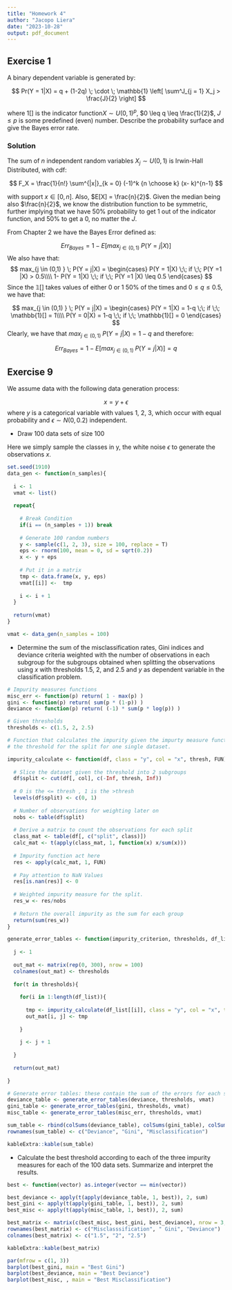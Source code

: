 ```yaml
---
title: "Homework 4"
author: "Jacopo Liera"
date: "2023-10-28"
output: pdf_document
---
```


## Exercise 1

A binary dependent variable is generated by:

$$
Pr(Y = 1|X) = q + (1-2q) \; \cdot  \; \mathbb{1} \left[ \sum^J_{j = 1} X_j > \frac{J}{2} \right]
$$

where $1[]$ is the indicator function$X \sim U(0, 1)^p$, $0 \leq q \leq \frac{1}{2}$,  $J \leq p$ is some predefined (even) number. Describe the probability surface and give the Bayes error rate.


### Solution

The sum of $n$ independent random variables $X_j \sim U(0,1)$ is Irwin-Hall Distributed, with cdf:

$$
F_X = \frac{1}{n!} \sum^{|x|}_{k = 0} (-1)^k {n \choose k} (x- k)^{n-1}
$$

with support $x \in [0, n]$. Also, $E[X] = \frac{n}{2}$. Given the median being also $\frac{n}{2}$, we know the distribution function to be symmetric, further implying that we have 50% probability to get 1 out of the indicator function, and 50% to get a 0, no matter the $J$.

From Chapter 2 we have the Bayes Error defined as:

$$
Err_{Bayes}= 1- E\left[max_{j \in (0,1) } \; P(Y = j|X) \right]
$$
We also have that:
$$
max_{j \in (0,1) } \; P(Y = j|X) =
\begin{cases}
P(Y = 1|X) \;\; if \;\; P(Y =1 |X) > 0.5\\\\
1- P(Y = 1|X) \;\; if \;\; P(Y =1 |X) \leq 0.5
\end{cases}
$$
Since the $\mathbb{1}[]$ takes values of either 0 or 1 50% of the times and $0 \leq q \leq 0.5$, we have that:

$$
max_{j \in (0,1) } \; P(Y = j|X) =
\begin{cases}
P(Y = 1|X) = 1-q \;\; if \;\; \mathbb{1}[] = 1\\\\
P(Y = 0|X) = 1-q \;\; if \;\; \mathbb{1}[] = 0
\end{cases}
$$
Clearly, we have that $max_{j \in (0,1) } \; P(Y = j|X) = 1-q$ and therefore:

$$
Err_{Bayes}= 1- E\left[max_{j \in (0,1) } \; P(Y = j|X) \right] = q
$$

## Exercise 9 


We assume data with the following data generation process:

$$
x = y + \epsilon
$$
where $y$ is a categorical variable with values 1, 2, 3, which occur with equal probability and $\epsilon \sim N(0, 0.2)$ independent.

- Draw 100 data sets of size 100

Here we simply sample the classes in y, the white noise $\epsilon$ to generate the observations $x$.

```r
set.seed(1910)
data_gen <- function(n_samples){
  
  i <- 1
  vmat <- list()
  
  repeat{
    
    # Break Condition
    if(i == (n_samples + 1)) break
    
    # Generate 100 random numbers
    y <- sample(c(1, 2, 3), size = 100, replace = T)
    eps <- rnorm(100, mean = 0, sd = sqrt(0.2))
    x <- y + eps
    
    # Put it in a matrix
    tmp <- data.frame(x, y, eps)
    vmat[[i]] <-  tmp
    
    i <- i + 1
  }
  
  return(vmat)
}

vmat <- data_gen(n_samples = 100)
```
  
- Determine the sum of the misclassification rates, Gini indices and deviance criteria weighted with the number of observations in each subgroup for the subgroups obtained when splitting the observations using $x$ with thresholds 1.5, 2, and 2.5 and $y$ as dependent variable in the classification problem.

```r
# Impurity measures functions
misc_err <- function(p) return( 1 - max(p) )
gini <- function(p) return( sum(p * (1-p)) )
deviance <- function(p) return( (-1) * sum(p * log(p)) )

# Given thresholds
thresholds <- c(1.5, 2, 2.5)

# Function that calculates the impurity given the impurty measure function, 
# the threshold for the split for one single dataset.

impurity_calculate <- function(df, class = "y", col = "x", thresh, FUN){
  
  # Slice the dataset given the threshold into 2 subgroups
  df$split <- cut(df[, col], c(-Inf, thresh, Inf))
  
  # 0 is the <= thresh , 1 is the >thresh
  levels(df$split) <- c(0, 1)
  
  # Number of observations for weighting later on
  nobs <- table(df$split)
  
  # Derive a matrix to count the observations for each split
  class_mat <- table(df[, c("split", class)])
  calc_mat <- t(apply(class_mat, 1, function(x) x/sum(x)))
  
  # Impurity function act here
  res <- apply(calc_mat, 1, FUN)
  
  # Pay attention to NaN Values
  res[is.nan(res)] <- 0
  
  # Weighted impurity measure for the split.
  res_w <- res/nobs
  
  # Return the overall impurity as the sum for each group
  return(sum(res_w))
}

generate_error_tables <- function(impurity_criterion, thresholds, df_list){
  
  j <- 1
  
  out_mat <- matrix(rep(0, 300), nrow = 100)
  colnames(out_mat) <- thresholds
  
  for(t in thresholds){
    
    for(i in 1:length(df_list)){
      
      tmp <- impurity_calculate(df_list[[i]], class = "y", col = "x", thresh = t, FUN = impurity_criterion)
      out_mat[i, j] <- tmp
      
    }
    
    j <- j + 1
    
  }
  
  return(out_mat)
  
}

# Generate error tables: these contain the sum of the errors for each split for each dataset
deviance_table <- generate_error_tables(deviance, thresholds, vmat)
gini_table <- generate_error_tables(gini, thresholds, vmat)
misc_table <- generate_error_tables(misc_err, thresholds, vmat)

sum_table <- rbind(colSums(deviance_table), colSums(gini_table), colSums(misc_table))
rownames(sum_table) <- c("Deviance", "Gini", "Misclassification")

kableExtra::kable(sum_table)
```

- Calculate the best threshold according to each of the three impurity measures for each of the 100 data sets. Summarize and interpret the results.

```r
best <- function(vector) as.integer(vector == min(vector)) 

best_deviance <- apply(t(apply(deviance_table, 1, best)), 2, sum)
best_gini <- apply(t(apply(gini_table, 1, best)), 2, sum)
best_misc <- apply(t(apply(misc_table, 1, best)), 2, sum)

best_matrix <- matrix(c(best_misc, best_gini, best_deviance), nrow = 3, byrow = T)
rownames(best_matrix) <- c("Misclasssification", " Gini", "Deviance")
colnames(best_matrix) <- c("1.5", "2", "2.5")

kableExtra::kable(best_matrix)
```

```r
par(mfrow = c(1, 3))
barplot(best_gini, main = "Best Gini")
barplot(best_deviance, main = "Best Deviance")
barplot(best_misc, , main = "Best Misclassification")
```

